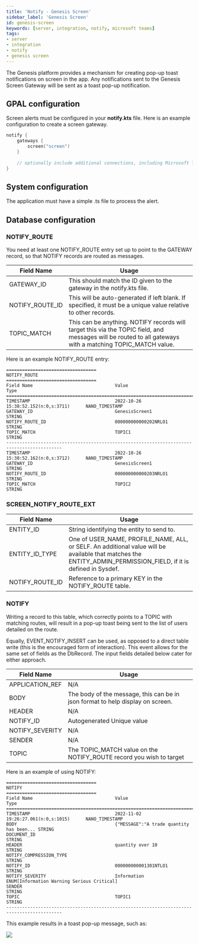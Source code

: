 ```yaml
---
title: 'Notify - Genesis Screen'
sidebar_label: 'Genesis Screen'
id: genesis-screen
keywords: [server, integration, notify, microsoft teams]
tags:
- server
- integration
- notify
- genesis screen
---
```


The Genesis platform provides a mechanism for creating pop-up toast notifications on screen in the app. Any notifications sent to the Genesis Screen Gateway will be sent as a toast pop-up notification.

## GPAL configuration
Screen alerts must be configured in your **notify.kts** file. Here is an example configuration to create a screen gateway. 

```kotlin
notify {
    gateways {
        screen("screen")
	}
    
    // optionally include additional connections, including Microsoft Teams connections
}
```

## System configuration

The application must have a simple .ts file to process the alert.

## Database configuration

### NOTIFY_ROUTE

You need at least one NOTIFY_ROUTE entry set up to point to the GATEWAY record, so that NOTIFY records are routed as messages.

| Field Name | Usage |
| --- |--- |
| GATEWAY_ID | This should match the ID given to the gateway in the notify.kts file. |
| NOTIFY_ROUTE_ID | This will be auto-generated if left blank. If specified, it must be a unique value relative to other records. |
| TOPIC_MATCH | This can be anything. NOTIFY records will target this via the TOPIC field, and messages will be routed to all gateways with a matching TOPIC_MATCH value. |

Here is an example NOTIFY_ROUTE entry:
```
==================================
NOTIFY_ROUTE
==================================
Field Name                               Value                                    Type
===========================================================================================
TIMESTAMP                                2022-10-26 15:38:52.152(n:0,s:3711)      NANO_TIMESTAMP
GATEWAY_ID                               GenesisScreen1                           STRING
NOTIFY_ROUTE_ID                          000000000000202NRLO1                     STRING
TOPIC_MATCH                              TOPIC1                                   STRING
-------------------------------------------------------------------------------------------
TIMESTAMP                                2022-10-26 15:38:52.162(n:0,s:3712)      NANO_TIMESTAMP
GATEWAY_ID                               GenesisScreen1                           STRING
NOTIFY_ROUTE_ID                          000000000000203NRLO1                     STRING
TOPIC_MATCH                              TOPIC2                                   STRING
```

### SCREEN_NOTIFY_ROUTE_EXT
| Field Name | Usage |
| --- | --- |
| ENTITY_ID | String identifying the entity to send to. |
| ENTITY_ID_TYPE | One of USER_NAME, PROFILE_NAME, ALL, or SELF. An additional value will be available that matches the ENTITY_ADMIN_PERMISSION_FIELD, if it is defined in Sysdef. | 
| NOTIFY_ROUTE_ID | Reference to a primary KEY in the NOTIFY_ROUTE table. |

### NOTIFY

Writing a record to this table, which correctly points to a TOPIC with matching routes, will result in a pop-up toast being sent to the list of users detailed on the route.

Equally, EVENT_NOTIFY_INSERT can be used, as opposed to a direct table write (this is the encouraged form of interaction). This event allows for the same set of fields as the DbRecord. The input fields detailed below cater for either approach.

| Field Name | Usage                                                                          |
| --- |--------------------------------------------------------------------------------|
| APPLICATION_REF | N/A                                                                            |
| BODY | The body of the message, this can be in json format to help display on screen. |
| HEADER | N/A                                                                            |
| NOTIFY_ID | Autogenerated Unique value                                                     |
| NOTIFY_SEVERITY | N/A                                                                            |
| SENDER | N/A                                                                            |
| TOPIC | The TOPIC_MATCH value on the NOTIFY_ROUTE record you wish to target            |

Here is an example of using NOTIFY:

```
==================================
NOTIFY
==================================
Field Name                               Value                                    Type
===========================================================================================
TIMESTAMP                                2022-11-02 19:26:27.061(n:0,s:1015)      NANO_TIMESTAMP
BODY                                     {"MESSAGE":"A trade quantity has been... STRING
DOCUMENT_ID                                                                       STRING
HEADER                                   quantity over 10                         STRING
NOTIFY_COMPRESSION_TYPE                                                           STRING
NOTIFY_ID                                000000000001301NTLO1                     STRING
NOTIFY_SEVERITY                          Information                              ENUM[Information Warning Serious Critical]
SENDER                                                                            STRING
TOPIC                                    TOPIC1                                   STRING
-------------------------------------------------------------------------------------------
```

This example results in a toast pop-up message, such as:

![](/img/notify-genesis-screen-example.png)
